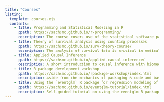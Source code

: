 ```yaml
---
title: "Courses"
listing:
  template: courses.ejs
  contents:
    - title: Programming and Statistical Modeling in R
      ppath: https://sachsmc.github.io/r-programming/
      description: The course covers use of the statistical software package R. The aim is to take the intermediate R user to the next level, and make use of programming techniques for more efficient use of R. A key focus in on introducing loops and functions. The course will consist of lectures and exercises over 4 days. This will give the students a chance to use and work with different aspects of R.
    - title: Theory of survival analysis using counting processes
      ppath: https://sachsmc.github.io/surv-theory-course/
      description: The analysis of survival data is critical in medical research, whether one is studying the lifetimes of cells, tumors, or humans. This course aims to develop an intuitive understanding of the theory of survival analysis methods using counting processes and martingales. This will provide participants with a deeper understanding of survival data analysis methods in medical research, enabling them to better interpret and analyze them.
    - title: Applied Causal Inference
      ppath: https://sachsmc.github.io/applied-causal-inference/
      description: A short introduction to causal inference with biomedical applications. Includes theory and practical information about causal inference methods including regression standardization, inverse probability weighting, DAGs, and more. 
    - title: R package development workshop
      ppath: https://sachsmc.github.io/rpackage-workshop/index.html
      description: Aside from the mechanics of packaging R code and basic principles of software development, this 3-day course will focus on development of high quality packages and maximizing their impact. Through a series of examples from existing R packages, participants will learn about different strategies for designing and implementing interfaces to statistical and epidemiological methods. Then, we will summarize the steps one can take to maximize the impact of the R package and to obtain academic credit for one’s efforts.
    - title: Using the `eventglm` R package for regression modeling of censored time-to-event outcomes
      ppath: https://sachsmc.github.io/eventglm-tutorial/index.html
      description: Self-guided tutorial on using the eventglm R package for analyzing event history (time-to-event) data. 
---
```

